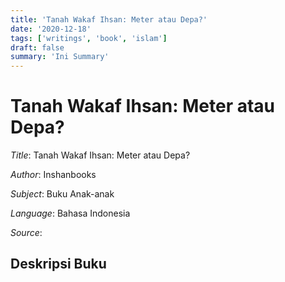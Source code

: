 ```yaml
---
title: 'Tanah Wakaf Ihsan: Meter atau Depa?'
date: '2020-12-18'
tags: ['writings', 'book', 'islam']
draft: false
summary: 'Ini Summary'
---
```


# Tanah Wakaf Ihsan: Meter atau Depa?

_Title_: Tanah Wakaf Ihsan: Meter atau Depa?

_Author_: Inshanbooks

_Subject_: Buku Anak-anak

_Language_: Bahasa Indonesia

_Source_:

## Deskripsi Buku
